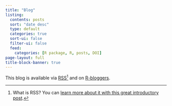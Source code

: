 ```yaml
---
title: "Blog"
listing:
  contents: posts
  sort: "date desc"
  type: default
  categories: true
  sort-ui: false
  filter-ui: false
  feed:
    categories: [R package, R, posts, DOI]
page-layout: full
title-block-banner: true
---
```


This blog is available via [RSS](./blog.xml)[^1] and on [R-bloggers](https://www.r-bloggers.com/).

[^1]: What is RSS? You can [learn more about it with this great introductory post](https://www.businessinsider.com/guides/tech/what-is-rss-feed).
